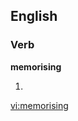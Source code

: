 
==English==

===Verb===
'''memorising'''

# {{present participle of|[[memorise]]}}

[[vi:memorising]]